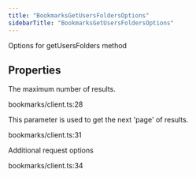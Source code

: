 ```yaml
---
title: "BookmarksGetUsersFoldersOptions"
sidebarTitle: "BookmarksGetUsersFoldersOptions"
---
```


Options for getUsersFolders method

## Properties

<ParamField name="maxResults" type="number">
The maximum number of results.
</ParamField>



bookmarks/client.ts:28


<ParamField name="paginationToken" type="string">
This parameter is used to get the next 'page' of results.
</ParamField>



bookmarks/client.ts:31


<ParamField name="requestOptions" type="[RequestOptions](/xdks/typescript/reference/interfaces/RequestOptions)">
Additional request options
</ParamField>



bookmarks/client.ts:34
